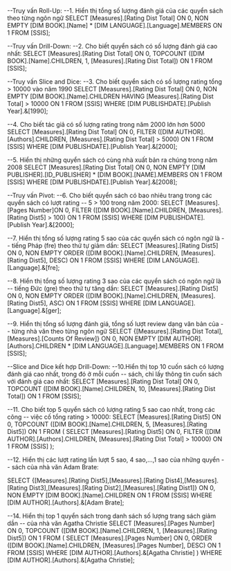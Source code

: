 --Truy vấn Roll-Up:
--1. Hiển thị tổng số lượng đánh giá của các quyển sách theo từng ngôn ngữ
SELECT [Measures].[Rating Dist Total] ON 0,
NON EMPTY [DIM BOOK].[Name] * [DIM LANGUAGE].[Language].MEMBERS ON 1
FROM [SSIS];

--Truy vấn Drill-Down:
--2. Cho biết quyển sách có số lượng đánh giá cao nhất:
 SELECT [Measures].[Rating Dist Total] ON 0,
TOPCOUNT ([DIM BOOK].[Name].CHILDREN, 1, [Measures].[Rating Dist Total]) ON 1
FROM [SSIS];

--Truy vấn Slice and Dice:
--3. Cho biết quyển sách có số lượng rating tổng > 10000 vào năm 1990
 SELECT [Measures].[Rating Dist Total] ON 0,
NON EMPTY [DIM BOOK].[Name].CHILDREN
HAVING [Measures].[Rating Dist Total] > 10000 ON 1
FROM [SSIS]
WHERE [DIM PUBLISHDATE].[Publish Year].&[1990];


--4. Cho biết tác giả có số lượng rating trong năm 2000 lớn hơn 5000
 SELECT [Measures].[Rating Dist Total] ON 0,
FILTER ([DIM AUTHOR].[Authors].CHILDREN, [Measures].[Rating Dist Total] > 5000) ON 1
FROM [SSIS]
WHERE [DIM PUBLISHDATE].[Publish Year].&[2000];

--5. Hiển thị những quyển sách có cùng nhà xuất bản ra chúng trong năm 2008
 SELECT [Measures].[Rating Dist Total] ON 0,
NON EMPTY [DIM PUBLISHER].[ID_PUBLISHER] * [DIM BOOK].[NAME].MEMBERS ON 1
FROM [SSIS]
WHERE [DIM PUBLISHDATE].[Publish Year].&[2008];

--Truy vấn Pivot:
--6. Cho biết quyển sách có bao nhiêu trang trong các quyển sách có lượt rating 
	-- 5 > 100 trong năm 2000: 
 SELECT [Measures].[Pages Number]ON 0,
FILTER ([DIM BOOK].[Name].CHILDREN, [Measures].[Rating Dist5] > 100) ON 1
FROM [SSIS]
WHERE [DIM PUBLISHDATE].[Publish Year].&[2000];

--7. Hiển thị tổng số lượng rating 5 sao của các quyển sách có ngôn ngữ là 
	-- tiếng Pháp (fre) theo thứ tự giảm dần:
SELECT [Measures].[Rating Dist5] ON 0,
NON EMPTY ORDER ([DIM BOOK].[Name].CHILDREN, [Measures].[Rating Dist5], DESC) ON 1
FROM [SSIS]
WHERE [DIM LANGUAGE].[Language].&[fre];

--8. Hiển thị tổng số lượng rating 3 sao của các quyển sách có ngôn ngữ là 
	-- tiếng Đức (gre) theo thứ tự tăng dần:
SELECT [Measures].[Rating Dist5] ON 0,
NON EMPTY ORDER ([DIM BOOK].[Name].CHILDREN, [Measures].[Rating Dist5], ASC) ON 1
FROM [SSIS]
WHERE [DIM LANGUAGE].[Language].&[ger];
 
--9. Hiển thị tổng số lượng đánh giá, tổng số lượt review dạng văn bản của 
	-- từng nhà văn theo từng ngôn ngữ
 SELECT {[Measures].[Rating Dist Total],[Measures].[Counts Of Review]} ON 0,
NON EMPTY [DIM AUTHOR].[Authors].CHILDREN * [DIM LANGUAGE].[Language].MEMBERS ON 1
FROM [SSIS];

--Slice and Dice kết hợp Drill-Down:
--10.Hiển thị top 10 cuốn sách có lượng đánh giá cao nhất, trong đó ở mỗi cuốn 
	-- sách, chỉ lấy thông tin cuốn sách với đánh giá cao nhất:
 SELECT [Measures].[Rating Dist Total] ON 0,
TOPCOUNT ([DIM BOOK].[Name].CHILDREN, 10, [Measures].[Rating Dist Total]) ON 1
FROM [SSIS];

--11. Cho biết top 5 quyển sách có lượng rating 5 sao cao nhất, trong các công 
	-- việc cố tổng rating > 10000:
 SELECT [Measures].[Rating Dist5] ON 0,
TOPCOUNT ([DIM BOOK].[Name].CHILDREN, 5, [Measures].[Rating Dist5]) ON 1
FROM 
(
	SELECT [Measures].[Rating Dist5] ON 0,
FILTER ([DIM AUTHOR].[Authors].CHILDREN, [Measures].[Rating Dist Total] > 10000) ON 1
	FROM [SSIS]
);

--12. Hiển thị các lượt rating lần lượt 5 sao, 4 sao,...,1 sao của những quyển 
	-- sách của nhà văn Adam Brate:

 SELECT {[Measures].[Rating Dist5],[Measures].[Rating Dist4],[Measures].[Rating Dist3],[Measures].[Rating Dist2],[Measures].[Rating Dist1]} ON 0,
NON EMPTY [DIM BOOK].[Name].CHILDREN ON 1
FROM [SSIS]
WHERE [DIM AUTHOR].[Authors].&[Adam Brate];


--14. Hiển thị top 1 quyển sách trong danh sách số lượng trang sách giảm dần 
	-- của nhà văn Agatha Christie
SELECT [Measures].[Pages Number] ON 0,
TOPCOUNT ([DIM BOOK].[Name].CHILDREN, 1, [Measures].[Rating Dist5]) ON 1
FROM 
(
	SELECT [Measures].[Pages Number] ON 0,
	ORDER ([DIM BOOK].[Name].CHILDREN, [Measures].[Pages Number], DESC) ON 1
	FROM [SSIS]
	WHERE [DIM AUTHOR].[Authors].&[Agatha Christie]
)
WHERE [DIM AUTHOR].[Authors].&[Agatha Christie];
